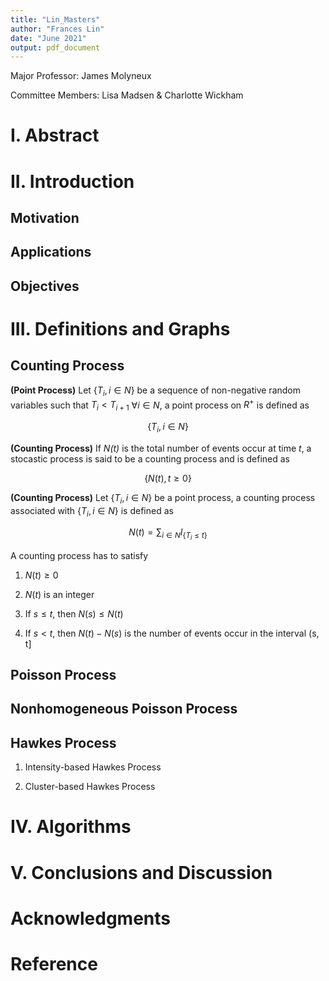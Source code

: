 ```yaml
---
title: "Lin_Masters"
author: "Frances Lin"
date: "June 2021"
output: pdf_document
---
```


Major Professor: James Molyneux

Committee Members: Lisa Madsen & Charlotte Wickham

# I. Abstract

# II. Introduction 

## Motivation 

## Applications

## Objectives

# III. Definitions and Graphs

## Counting Process

**(Point Process)** Let \{$T_i, i \in N$\} be a sequence of non-negative random variables such that $T_i < T_{i+1}$ $\forall i \in N$, a point process on $R^{+}$ is defined as

$$
\{T_i, i \in N\}
$$

**(Counting Process)** If *N(t)* is the total number of events occur at time *t*, a stocastic process is said to be a counting process and is defined as 

$$
\{N(t), t \geq 0\}
$$

**(Counting Process)** Let \{$T_i, i \in N$\} be a point process, a counting process associated with \{$T_i, i \in N$\} is defined as

$$
N(t) = \sum_{i \in N} I_{\{T_i \leq t\}}
$$

A counting process has to satisfy 

1. $N(t) \geq 0$

2. $N(t)$ is an integer

3. If $s \leq t$, then $N(s) \leq N(t)$

4. If $s < t$, then $N(t) - N(s)$ is the number of events occur in the interval (s, t]

## Poisson Process





## Nonhomogeneous Poisson Process

## Hawkes Process 

1. Intensity-based Hawkes Process

2. Cluster-based Hawkes Process

# IV. Algorithms

# V. Conclusions and Discussion

\newpage

# Acknowledgments

\newpage

# Reference



